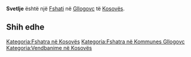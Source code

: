 {{Fshat në Kosovës
 | Emri                = Svetlje
 | EmriAlt                = Svetlje
 | Emri (Rasa dhanore) = 
 | Figura              = 
 | Shteti              = Kosovës
 | Komuna              = Gllogovc
 | Kodi postar         = 
 | Sipërfaqja          = 

 | Popullsia           = 

 | Regj. i popullsisë  = 
 | Dend. e popullsisë  = 
 | Faqja zyrtare       = 
 <!--- Koordinatat ----> 
 | Gjerësia            = 42.64278
 | Gjatësia            = 21.08139
 | Lartësia            = 
}}
'''Svetlje''' është një [[Fshati]] në [[Gllogovc]] të [[Kosovës]].

<!-- == Gjeografia == -->
<!-- == Historia == -->
<!-- == Demografia == -->
== Shih edhe ==
{{Komuna Gllogovc}}
{{Kosovo-Administrata-Cung}}

[[Kategoria:Fshatra në Kosovës]]
[[Kategoria:Fshatra në Kommunes Gllogovc]]
[[Kategoria:Vendbanime në Kosovës]]